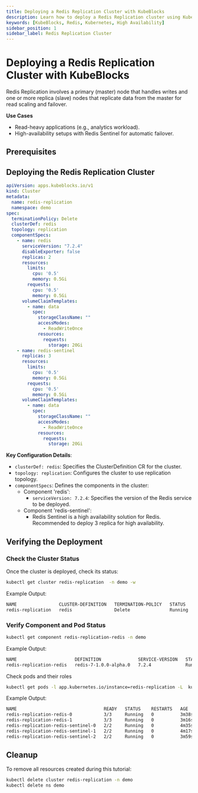 ```yaml
---
title: Deploying a Redis Replication Cluster with KubeBlocks
description: Learn how to deploy a Redis Replication cluster using KubeBlocks. This guide covers configuration, verification, failover testing, and timeout configuration.
keywords: [KubeBlocks, Redis, Kubernetes, High Availability]
sidebar_position: 1
sidebar_label: Redis Replication Cluster
---
```


# Deploying a Redis Replication Cluster with KubeBlocks

Redis Replication involves a primary (master) node that handles writes and one or more replica (slave) nodes that replicate data from the master for read scaling and failover.

**Use Cases**
- Read-heavy applications (e.g., analytics workload).
- High-availability setups with Redis Sentinel for automatic failover.

## Prerequisites


<Prerequisites />

## Deploying the Redis Replication Cluster

```yaml
apiVersion: apps.kubeblocks.io/v1
kind: Cluster
metadata:
  name: redis-replication
  namespace: demo
spec:
  terminationPolicy: Delete
  clusterDef: redis
  topology: replication
  componentSpecs:
    - name: redis
      serviceVersion: "7.2.4"
      disableExporter: false
      replicas: 2
      resources:
        limits:
          cpu: '0.5'
          memory: 0.5Gi
        requests:
          cpu: '0.5'
          memory: 0.5Gi
      volumeClaimTemplates:
        - name: data
          spec:
            storageClassName: ""
            accessModes:
              - ReadWriteOnce
            resources:
              requests:
                storage: 20Gi
    - name: redis-sentinel
      replicas: 3
      resources:
        limits:
          cpu: '0.5'
          memory: 0.5Gi
        requests:
          cpu: '0.5'
          memory: 0.5Gi
      volumeClaimTemplates:
        - name: data
          spec:
            storageClassName: ""
            accessModes:
              - ReadWriteOnce
            resources:
              requests:
                storage: 20Gi
```

**Key Configuration Details**:
- `clusterDef: redis`: Specifies the ClusterDefinition CR for the cluster.
- `topology: replication`: Configures the cluster to use replication topology.
- `componentSpecs`: Defines the components in the cluster:
  - Component 'redis':
    - `serviceVersion: 7.2.4`: Specifies the version of the Redis service to be deployed.
  - Component 'redis-sentinel':
    - Redis Sentinel is a high availability solution for Redis. Recommended to deploy 3 replica for high availability.

## Verifying the Deployment

### Check the Cluster Status
Once the cluster is deployed, check its status:
```bash
kubectl get cluster redis-replication  -n demo -w
```
Example Output:
```bash
NAME                CLUSTER-DEFINITION   TERMINATION-POLICY   STATUS    AGE
redis-replication   redis                Delete               Running   66s
```

### Verify Component and Pod Status
```bash
kubectl get component redis-replication-redis -n demo
```
Example Output:
```bash
NAME                      DEFINITION              SERVICE-VERSION   STATUS    AGE
redis-replication-redis   redis-7-1.0.0-alpha.0   7.2.4             Running   90s
```

Check pods and their roles

```bash
kubectl get pods -l app.kubernetes.io/instance=redis-replication -L  kubeblocks.io/role -n demo
```

Example Output:
```bash
NAME                                 READY   STATUS    RESTARTS   AGE     ROLE
redis-replication-redis-0            3/3     Running   0          3m38s   primary
redis-replication-redis-1            3/3     Running   0          3m16s   secondary
redis-replication-redis-sentinel-0   2/2     Running   0          4m35s
redis-replication-redis-sentinel-1   2/2     Running   0          4m17s
redis-replication-redis-sentinel-2   2/2     Running   0          3m59s
```

## Cleanup
To remove all resources created during this tutorial:

```bash
kubectl delete cluster redis-replication -n demo
kubectl delete ns demo
```